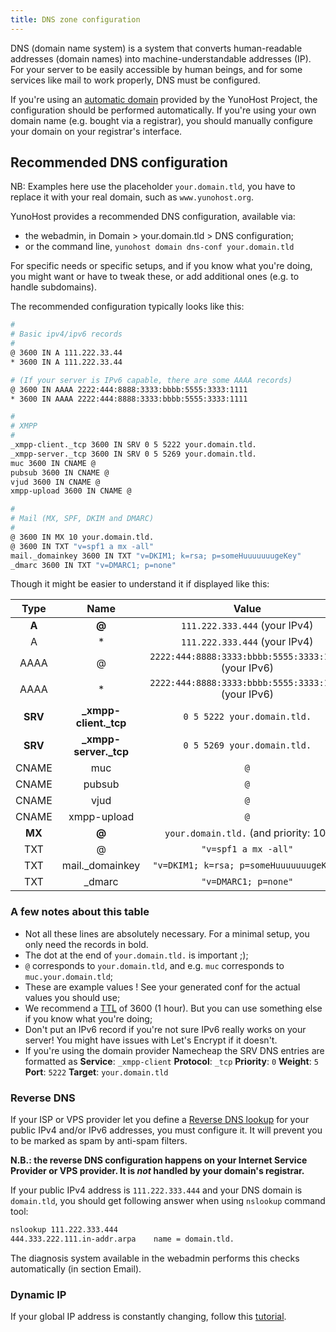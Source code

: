 ```yaml
---
title: DNS zone configuration
---
```


DNS (domain name system) is a system that converts human-readable addresses
(domain names) into machine-understandable addresses (IP). For your server to be
easily accessible by human beings, and for some services like mail to work
properly, DNS must be configured.

If you're using an [automatic domain](/admin/tutorials/domains/dns_nohost_me) provided by the YunoHost Project, the configuration should be
performed automatically. If you're using your own domain name (e.g. bought via
a registrar), you should manually configure your domain on your registrar's
interface.

## Recommended DNS configuration

NB: Examples here use the placeholder `your.domain.tld`, you have to replace it with your real domain, such as `www.yunohost.org`.

YunoHost provides a recommended DNS configuration, available via:

- the webadmin, in Domain > your.domain.tld > DNS configuration;
- or the command line, `yunohost domain dns-conf your.domain.tld`

For specific needs or specific setups, and if you know what you're doing, you
might want or have to tweak these, or add additional ones (e.g. to handle
subdomains).

The recommended configuration typically looks like this:

```bash
#
# Basic ipv4/ipv6 records
#
@ 3600 IN A 111.222.33.44
* 3600 IN A 111.222.33.44

# (If your server is IPv6 capable, there are some AAAA records)
@ 3600 IN AAAA 2222:444:8888:3333:bbbb:5555:3333:1111
* 3600 IN AAAA 2222:444:8888:3333:bbbb:5555:3333:1111

#
# XMPP
#
_xmpp-client._tcp 3600 IN SRV 0 5 5222 your.domain.tld.
_xmpp-server._tcp 3600 IN SRV 0 5 5269 your.domain.tld.
muc 3600 IN CNAME @
pubsub 3600 IN CNAME @
vjud 3600 IN CNAME @
xmpp-upload 3600 IN CNAME @

#
# Mail (MX, SPF, DKIM and DMARC)
#
@ 3600 IN MX 10 your.domain.tld.
@ 3600 IN TXT "v=spf1 a mx -all"
mail._domainkey 3600 IN TXT "v=DKIM1; k=rsa; p=someHuuuuuuugeKey"
_dmarc 3600 IN TXT "v=DMARC1; p=none"
```

Though it might be easier to understand it if displayed like this:

| Type    | Name                   | Value                                                 |
| :-----: | :--------------------: | :--------------------------------------------------:  |
|  **A**  |   **@**                |  `111.222.333.444` (your IPv4)                        |
|    A    |   *                    |  `111.222.333.444` (your IPv4)                        |
|  AAAA   |   @                    |  `2222:444:8888:3333:bbbb:5555:3333:1111` (your IPv6) |
|  AAAA   |   *                    |  `2222:444:8888:3333:bbbb:5555:3333:1111` (your IPv6) |
| **SRV** | **_xmpp-client._tcp**  |  `0 5 5222 your.domain.tld.`                          |
| **SRV** | **_xmpp-server._tcp**  |  `0 5 5269 your.domain.tld.`                          |
|  CNAME  |   muc                  |  `@`                                                  |
|  CNAME  |   pubsub               |  `@`                                                  |
|  CNAME  |   vjud                 |  `@`                                                  |
|  CNAME  |   xmpp-upload          |  `@`                                                  |
| **MX**  | **@**                  |  `your.domain.tld.`     (and priority: 10)            |
|   TXT   |   @                    |  `"v=spf1 a mx -all"`               |
|   TXT   |  mail._domainkey       |  `"v=DKIM1; k=rsa; p=someHuuuuuuugeKey"`              |
|   TXT   |  _dmarc                |  `"v=DMARC1; p=none"`                                 |

### A few notes about this table

- Not all these lines are absolutely necessary. For a minimal setup, you only need the records in bold.
- The dot at the end of `your.domain.tld.` is important ;);
- `@` corresponds to `your.domain.tld`, and e.g. `muc` corresponds to `muc.your.domain.tld`;
- These are example values ! See your generated conf for the actual values you should use;
- We recommend a [TTL](https://en.wikipedia.org/wiki/Time_to_live#DNS_records) of 3600 (1 hour). But you can use something else if you know what you're doing;
- Don't put an IPv6 record if you're not sure IPv6 really works on your server! You might have issues with Let's Encrypt if it doesn't.
- If you're using the domain provider Namecheap the SRV DNS entries are formatted as **Service**: `_xmpp-client` **Protocol**: `_tcp` **Priority**: `0` **Weight**: `5` **Port**: `5222` **Target**: `your.domain.tld`

### Reverse DNS

If your ISP or VPS provider let you define a [Reverse DNS
lookup](https://en.wikipedia.org/wiki/Reverse_DNS_lookup) for your public IPv4
and/or IPv6 addresses, you must configure it. It will prevent you to be marked as
spam by anti-spam filters.

**N.B.: the reverse DNS configuration happens on your Internet Service Provider or VPS provider. It is *not* handled by your domain's registrar.**

If your public IPv4 address is `111.222.333.444` and your DNS
domain is `domain.tld`, you should get following answer when using `nslookup`
command tool:

```bash
nslookup 111.222.333.444
444.333.222.111.in-addr.arpa    name = domain.tld.
```

The diagnosis system available in the webadmin performs this checks automatically (in section Email).

### Dynamic IP

If your global IP address is constantly changing, follow this [tutorial](/admin/tutorials/domains/dns_dynamicip).
